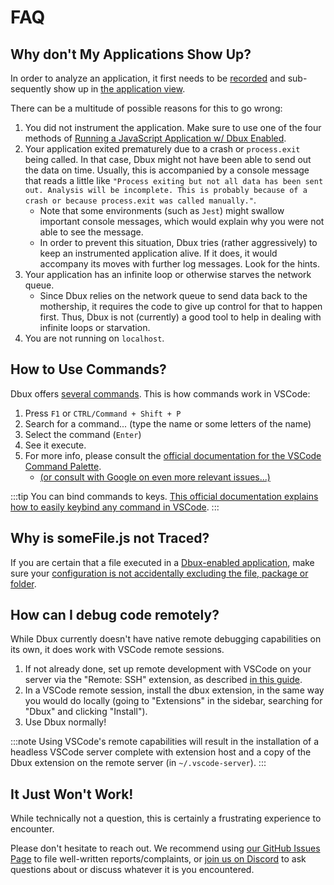 
# FAQ


<TOC toc={toc} />


## Why don't My Applications Show Up?

In order to analyze an application, it first needs to be [recorded](./dbux-features/02-enable-dbux.mdx) and sub-sequently show up in [the application view](./dbux-features/05-applications.mdx).

There can be a multitude of possible reasons for this to go wrong:

1. You did not instrument the application. Make sure to use one of the four methods of [Running a JavaScript Application w/ Dbux Enabled](./dbux-features/02-enable-dbux.mdx).
2. Your application exited prematurely due to a crash or `process.exit` being called. In that case, Dbux might not have been able to send out the data on time. Usually, this is accompanied by a console message that reads a little like `"Process exiting but not all data has been sent out. Analysis will be incomplete. This is probably because of a crash or because process.exit was called manually."`.
   * Note that some environments (such as `Jest`) might swallow important console messages, which would explain why you were not able to see the message.
   * In order to prevent this situation, Dbux tries (rather aggressively) to keep an instrumented application alive. If it does, it would accompany its moves with further log messages. Look for the hints.
3. Your application has an infinite loop or otherwise starves the network queue.
   * Since Dbux relies on the network queue to send data back to the mothership, it requires the code to give up control for that to happen first. Thus, Dbux is not (currently) a good tool to help in dealing with infinite loops or starvation.
4. You are not running on `localhost`.


## How to Use Commands?

Dbux offers [several commands](./tools-and-configuration/01-dbux-code.mdx#commands). This is how commands work in VSCode:

1. Press `F1` or `CTRL/Command + Shift + P`
2. Search for a command... (type the name or some letters of the name)
3. Select the command (`Enter`)
4. See it execute.
5. For more info, please consult the [official documentation for the VSCode Command Palette](https://code.visualstudio.com/docs/getstarted/userinterface#_command-palette).
   * [(or consult with Google on even more relevant issues...)](https://www.google.com/search?q=Official+documentation+for+VSCode+Command+Palette&hl=en)

:::tip
You can bind commands to keys. [This official documentation explains how to easily keybind any command in VSCode](https://code.visualstudio.com/docs/getstarted/keybindings).
:::


## Why is someFile.js not Traced?

If you are certain that a file executed in a [Dbux-enabled application](./dbux-features/02-enable-dbux.mdx), make sure your [configuration is not accidentally excluding the file, package or folder](./guides/01-runtime-trace-filtering.mdx).


## How can I debug code remotely?

While Dbux currently doesn't have native remote debugging capabilities on its own, it does work with VSCode remote sessions.

1. If not already done, set up remote development with VSCode on your server via the "Remote: SSH" extension, as described [in this guide](https://code.visualstudio.com/docs/remote/ssh).
2. In a VSCode remote session, install the dbux extension, in the same way you would do locally (going to "Extensions" in the sidebar, searching for "Dbux" and clicking "Install").
3. Use Dbux normally!

:::note
Using VSCode's remote capabilities will result in the installation of a headless VSCode server complete with extension host and a copy of the Dbux extension on the remote server (in `~/.vscode-server`).
:::


## It Just Won't Work!

While technically not a question, this is certainly a frustrating experience to encounter.

Please don't hesitate to reach out. We recommend using [our GitHub Issues Page](https://github.com/Domiii/dbux/issues) to file well-written reports/complaints, or [join us on Discord](https://discord.gg/QKgq9ZE) to ask questions about or discuss whatever it is you encountered.
